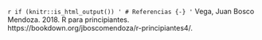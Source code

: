`r if (knitr::is_html_output()) '
# Referencias {-}
'`
Vega, Juan Bosco Mendoza. 2018. R para principiantes. https://bookdown.org/jboscomendoza/r-principiantes4/.
